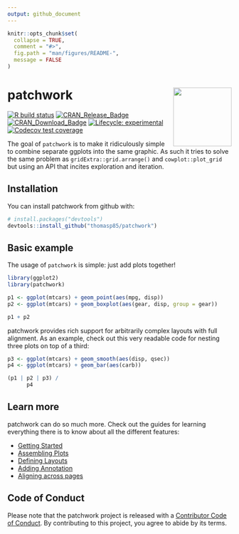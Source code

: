 ```yaml
---
output: github_document
---
```


<!-- README.md is generated from README.Rmd. Please edit that file -->

```r
knitr::opts_chunk$set(
  collapse = TRUE,
  comment = "#>",
  fig.path = "man/figures/README-",
  message = FALSE
)
```

# patchwork <a href='https://patchwork.data-imaginist.com'><img src='man/figures/logo.png' align="right" height="131.5" /></a>

<!-- badges: start -->
[![R build status](https://github.com/thomasp85/patchwork/workflows/R-CMD-check/badge.svg)](https://github.com/thomasp85/patchwork/actions?workflow=R-CMD-check)
[![CRAN_Release_Badge](http://www.r-pkg.org/badges/version-ago/patchwork)](https://CRAN.R-project.org/package=patchwork)
[![CRAN_Download_Badge](http://cranlogs.r-pkg.org/badges/patchwork)](https://CRAN.R-project.org/package=patchwork)
[![Lifecycle: experimental](https://img.shields.io/badge/lifecycle-experimental-orange.svg)](https://www.tidyverse.org/lifecycle/#experimental)
[![Codecov test coverage](https://codecov.io/gh/thomasp85/patchwork/branch/master/graph/badge.svg)](https://codecov.io/gh/thomasp85/patchwork?branch=master)
<!-- badges: end -->

The goal of `patchwork` is to make it ridiculously simple to combine separate
ggplots into the same graphic. As such it tries to solve the same problem as
`gridExtra::grid.arrange()` and `cowplot::plot_grid` but using an API that 
incites exploration and iteration.

## Installation

You can install patchwork from github with:

```r
# install.packages("devtools")
devtools::install_github("thomasp85/patchwork")
```

## Basic example

The usage of `patchwork` is simple: just add plots together!

```r
library(ggplot2)
library(patchwork)

p1 <- ggplot(mtcars) + geom_point(aes(mpg, disp))
p2 <- ggplot(mtcars) + geom_boxplot(aes(gear, disp, group = gear))

p1 + p2
```

patchwork provides rich support for arbitrarily complex layouts with full 
alignment. As an example, check out this very readable code for nesting three 
plots on top of a third:

```r
p3 <- ggplot(mtcars) + geom_smooth(aes(disp, qsec))
p4 <- ggplot(mtcars) + geom_bar(aes(carb))

(p1 | p2 | p3) /
      p4
```

## Learn more
patchwork can do so much more. Check out the guides for learning everything 
there is to know about all the different features:

- [Getting Started](https://patchwork.data-imaginist.com/articles/patchwork.html)
- [Assembling Plots](https://patchwork.data-imaginist.com/articles/guides/assembly.html)
- [Defining Layouts](https://patchwork.data-imaginist.com/articles/guides/layout.html)
- [Adding Annotation](https://patchwork.data-imaginist.com/articles/guides/annotation.html)
- [Aligning across pages](https://patchwork.data-imaginist.com/articles/guides/multipage.html)

## Code of Conduct

Please note that the patchwork project is released with a [Contributor Code of Conduct](https://contributor-covenant.org/version/1/0/0/CODE_OF_CONDUCT.html). By contributing to this project, you agree to abide by its terms.
